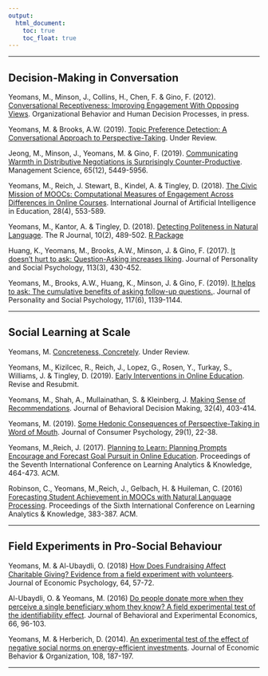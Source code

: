 ```yaml
---
output:
  html_document: 
    toc: true
    toc_float: true
---
```


<link rel="stylesheet" href="styles.css" type="text/css">

***

## Decision-Making in Conversation

Yeomans, M., Minson, J., Collins, H., Chen, F. & Gino, F. (2012). [Conversational Receptiveness: Improving Engagement With Opposing Views](http://www.mikeyeomans.info/papers/receptiveness.pdf). Organizational Behavior and Human Decision Processes, in press.

Yeomans, M. & Brooks, A.W. (2019). [Topic Preference Detection: A Conversational Approach to Perspective-Taking](http://www.mikeyeomans.info/papers/topic_selection.pdf). Under Review.

Jeong, M., Minson, J., Yeomans, M. & Gino, F. (2019). [Communicating Warmth in Distributive Negotiations is Surprisingly Counter-Productive](http://www.mikeyeomans.info/papers/communicating_warmth.pdf). Management Science, 65(12), 5449-5956.

Yeomans, M., Reich, J. Stewart, B., Kindel, A.  & Tingley, D. (2018). [The Civic Mission of MOOCs: Computational Measures of Engagement Across Differences in Online Courses](http://www.mikeyeomans.info/papers/EngagementAcrossDifference.pdf). International Journal of Artificial Intelligence in Education, 28(4), 553-589.

Yeomans, M., Kantor, A.  & Tingley, D. (2018). [Detecting Politeness in Natural Language](http://www.mikeyeomans.info/papers/Rpoliteness.pdf). The R Journal, 10(2), 489-502. [R Package](https://cran.r-project.org/package=politeness)

Huang, K., Yeomans, M., Brooks, A.W., Minson, J. & Gino, F. (2017). [It doesn't hurt to ask: Question-Asking increases liking](http://www.mikeyeomans.info/papers/question_asking.pdf). Journal of Personality and Social Psychology, 113(3), 430-452.

Yeomans, M., Brooks, A.W., Huang, K., Minson, J. & Gino, F. (2019). [It helps to ask: The cumulative benefits of asking follow-up questions. ](http://www.mikeyeomans.info/papers/question_asking.pdf). Journal of Personality and Social Psychology, 117(6), 1139-1144.

***

## Social Learning at Scale

Yeomans, M. [Concreteness, Concretely](http://www.mikeyeomans.info/papers/concreteness.pdf). Under Review.

Yeomans, M., Kizilcec, R.,  Reich, J., Lopez, G., Rosen, Y., Turkay, S., Williams, J. & Tingley, D. (2019). [Early Interventions in Online Education](http://www.mikeyeomans.info/papers/earlyinterventions.pdf). Revise and Resubmit.

Yeomans, M., Shah, A., Mullainathan, S.  & Kleinberg, J. [Making Sense of Recommendations](http://www.mikeyeomans.info/papers/Making_Sense.pdf). Journal of Behavioral Decision Making, 32(4), 403-414.

Yeomans, M. (2019). [Some Hedonic Consequences of Perspective-Taking in Word of Mouth](http://www.mikeyeomans.info/papers/Advice_Supply.pdf). Journal of Consumer Psychology, 29(1), 22-38.

Yeomans, M.,Reich, J. (2017). [Planning to Learn: Planning Prompts Encourage and Forecast Goal Pursuit in Online Education](http://www.mikeyeomans.info/papers/planning.pdf). Proceedings of the Seventh International Conference on Learning Analytics  & Knowledge, 464-473. ACM.

Robinson, C., Yeomans, M.,Reich, J., Gelbach, H.  & Huileman, C. (2016) [Forecasting Student Achievement in MOOCs with Natural Language Processing](http://www.mikeyeomans.info/papers/utility_value.pdf). Proceedings of the Sixth International Conference on Learning Analytics  & Knowledge, 383-387. ACM.

***

## Field Experiments in Pro-Social Behaviour

Yeomans, M.  & Al-Ubaydli, O. (2018) [How Does Fundraising Affect Charitable Giving? Evidence from a field experiment with volunteers](http://www.mikeyeomans.info/papers/Collateral_Effects_of_Fundraising.pdf). Journal of Economic Psychology, 64, 57-72.

Al-Ubaydli, O. & Yeomans, M. (2016) [Do people donate more when they perceive a single beneficiary whom they know? A field experimental test of the identifiability effect](http://www.mikeyeomans.info/papers/Identifiability_Effect.pdf). Journal of Behavioral and Experimental Economics, 66, 96-103.

Yeomans, M. & Herberich, D. (2014). [An experimental test of the effect of negative social norms on energy-efficient investments](http://www.mikeyeomans.info/papers/Tire_Pressure_Neglect.pdf). Journal of Economic Behavior & Organization, 108, 187-197.

***

